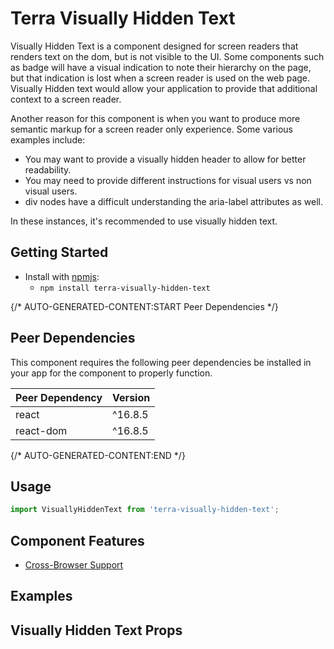 


<Badge />

# Terra Visually Hidden Text

Visually Hidden Text is a component designed for screen readers that renders text on the dom, but is not visible to the UI. Some components such as badge will have a visual indication to note their hierarchy on the page, but that indication is lost when a screen reader is used on the web page. Visually Hidden text would allow your application to provide that additional context to a screen reader.

Another reason for this component is when you want to produce more semantic markup for a screen reader only experience. Some various examples include:

- You may want to provide a visually hidden header to allow for better readability.
- You may need to provide different instructions for visual users vs non visual users.
- div nodes have a difficult understanding the aria-label attributes as well.

In these instances, it's recommended to use visually hidden text.

## Getting Started

- Install with [npmjs](https://www.npmjs.com):
  - `npm install terra-visually-hidden-text`

{/* AUTO-GENERATED-CONTENT:START Peer Dependencies  */}
## Peer Dependencies

This component requires the following peer dependencies be installed in your app for the component to properly function.

| Peer Dependency | Version |
|-|-|
| react | ^16.8.5 |
| react-dom | ^16.8.5 |

{/* AUTO-GENERATED-CONTENT:END */}

## Usage
```jsx
import VisuallyHiddenText from 'terra-visually-hidden-text';
```

## Component Features

 * [Cross-Browser Support](https://engineering.cerner.com/terra-ui/#/getting-started/terra-ui/features)

## Examples
<DefaultVisuallyHiddenText title="VisuallyHiddenText with empty string" />
<RefCallbackVisuallyHiddenText title="VisuallyHiddenText with ref Callback" />

## Visually Hidden Text Props
<VisuallyHiddenTextPropsTable />
